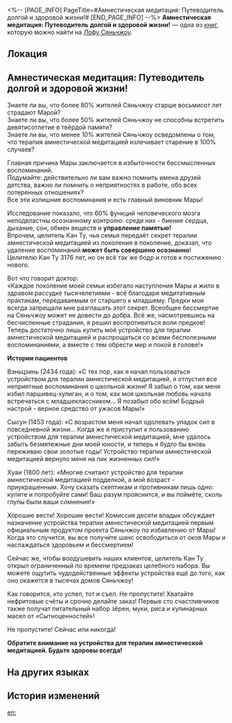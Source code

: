 <%-- [PAGE_INFO]
PageTitle=#Амнестическая медитация: Путеводитель долгой и здоровой жизни!#
[END_PAGE_INFO] --%>
{{Дополнить}}
{{Книга Инфобокс
|id           = 158
|partIds      = 190339
|Название     = 
|Изображение  = Иконка Пергамент Сяньчжоу.png
|Мир          = Лофу Сяньчжоу
|Томов        = 1
|Автор        = <!--нужно добавить-->
|Описание     = Рекламный буклет, продвигающий то, что он называет профилактической терапией поражённых Марой. Наследники этой школы лечения извращают учения своих предков.
|Том1         = {{tx}}
|Источник1    = {{tx|Отсутствует источник}}
|Персонажи    = 
|Фракции      = 
}}
'''Амнестическая медитация: Путеводитель долгой и здоровой жизни!''' — одна из [[Книги|книг]], которую можно найти на [[Лофу Сяньчжоу]].

==Локация==
{{Отметка карты|<!--название карты-->|<!--id отметки-->}}

==Амнестическая медитация: Путеводитель долгой и здоровой жизни!==
Знаете ли вы, что более 80% жителей Сяньчжоу старше восьмисот лет страдают Марой?<br />
Знаете ли вы, что более 50% жителей Сяньчжоу не способны встретить девятисотлетие в твёрдой памяти?<br />
Знаете ли вы, что менее 10% жителей Сяньчжоу осведомлены о том, что терапия амнестической медитацией излечивает старение в 100% случаев?

Главная причина Мары заключается в избыточности бессмысленных воспоминаний.<br />
Подумайте: действительно ли вам важно помнить имена друзей детства, важно ли помнить о неприятностях в работе, обо всех потерянных отношениях?<br />
Все эти излишние воспоминания и есть главный виновник Мары!

Исследование показало, что 60% функций человеческого мозга неподвластны осознанному контролю: среди них - биение сердца, дыхание, сон, обмен веществ и '''управление памятью!'''<br />
Впрочем, целитель Кан Ту, чья семья передаёт секрет терапии амнестической медитацией из поколения в поколение, доказал, что удаление воспоминаний '''может быть совершено осознанно'''!<br />
Целителю Кан Ту 3176 лет, но он всё так же бодр и готов к постижению нового.

Вот что говорит доктор:<br />
«Каждое поколение моей семьи избегало наступления Мары и жило в здравом рассудке тысячелетиями - всё благодаря медитативным практикам, передаваемым от старшего к младшему. Предки мои всегда запрещали мне разглашать этот секрет. Всеобщее бессмертие на Сяньчжоу может не довести до добра. Всё же, насмотревшись на бесчисленные страдания, я решил воспротивиться воли предков! Теперь достаточно лишь купить моё устройство для терапии амнестической медитацией и распрощаться со всеми бесполезными воспоминаниями, а вместе с тем обрести мир и покой в голове!»

'''Истории пациентов'''

Вэньцзинь (2434 года): «С тех пор, как я начал пользоваться устройством для терапии амнестической медитацией, я отпустил все неприятные воспоминания о школьной жизни! Я забыл о том, как меня избил паршивец-хулиган, и о том, как моя школьная любовь начала встречаться с младшеклассником... Я позабыл обо всём! Бодрый настрой - верное средство от ужасов Мары!»

Сысун (1453 года): «С возрастом меня начал одолевать упадок сил в повседневной жизни... Когда же я приступил к пользованию устройством для терапии амнестической медитацией, мне удалось забыть безмятежные дни моей юности, и теперь я будто бы вновь переживаю свои золотые годы! Устройство терапии амнестической медитацией вернуло меня на пик жизненных сил!»

Хуаи (1800 лет): «Многие считают устройство для терапии амнестической медитацией подделкой, а мой возраст - приукрашенным. Хочу сказать скептикам и противникам лишь одно: купите и попробуйте сами! Ваш разум прояснится, и вы поймёте, сколь глупы были ваши сомнения!»

Хорошие вести! Хорошие вести! Комиссия десяти владык обсуждает назначение устройства терапии амнестической медитацией первым официальным продуктом проекта Сяньчжоу по избавлению от Мары! Когда это случится, вы все получите шанс освободиться от оков Мары и наслаждаться здоровьем и бессмертием!

Сейчас же, чтобы воодушевить наших клиентов, целитель Кан Ту открыл ограниченный по времени предзаказ целебного набора. Вы можете ощутить чудодейственные эффекты устройства ещё до того, как оно окажется в тысячах домов Сяньчжоу!

Как говорится, кто успел, тот и съел. Не пропустите! Хватайте нефритовые счёты и срочно делайте заказ! Первые сто счастливчиков также получат питательный набор зёрен, муки, риса и кулинарных масел от «Сытноценностей»!

Не пропустите! Сейчас или никогда!

'''Обратите внимание на устройства для терапии амнестической медитацией. Будьте здоровы всегда!'''

==На других языках==
{{На других языках
|en   = Amnesic Meditation Therapy: A Guide to A Long, Healthy Life!
|zhs  = 冥想遗忘疗法：健康长生，直到永恒！
|zht  = 冥想遺忘療法：健康長生，直到永恆！
|ja   = 瞑想忘却療法：健康と長寿、永遠に！
|ko   = 명상 망각 요법:영원히 오래오래 건강하게 지내자!
|es   = Terapia de meditación amnésica: ¡guía para una vida larga y saludable!
|fr   = Thérapie de méditation amnésique&nbsp;: Guide pour une longue vie saine&nbsp;!
|ru   = Амнестическая медитация: Путеводитель долгой и здоровой жизни!
|th   = การรักษาด้วยวิธีทำสมาธิลืมเลือน: เพื่อสุขภาพที่แข็งแรงและยั่งยืนตลอดไป!
|vi   = Liệu Pháp Thiền Quên Lãng: Khỏe Mạnh Trường Sinh Vĩnh Hằng!
|de   = Amnesische Meditationstherapie: Eine Anleitung für ein langes, gesundes Leben!
|id   = Terapi Lupa Meditatif: Sehat dan Umur Panjang Selamanya!
|pt   = Terapia de Meditação Amnésica: guia para uma vida longa e saudável!
}}

==История изменений==
{{История изменений|3.5}}

[[en:]]